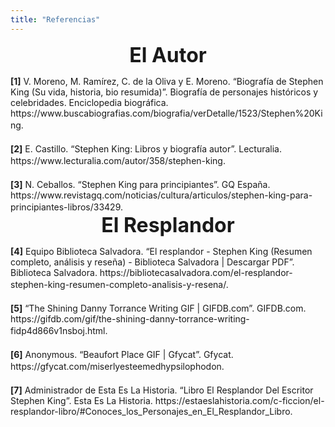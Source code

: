 ```yaml
---
title: "Referencias"
---
```

<font size = "6">
<center>
**El Autor**
</center>
</font>

**[1]** V. Moreno, M. Ramírez, C. de la Oliva y E. Moreno. "Biografía de Stephen King (Su vida, historia, bio resumida)". Biografía de personajes históricos y celebridades. Enciclopedia biográfica. https://www.buscabiografias.com/biografia/verDetalle/1523/Stephen%20King.
ㅤ    
ㅤ   
**[2]** E. Castillo. "Stephen King: Libros y biografía autor". Lecturalia. https://www.lecturalia.com/autor/358/stephen-king.
ㅤ    
ㅤ   
**[3]** N. Ceballos. "Stephen King para principiantes". GQ España. https://www.revistagq.com/noticias/cultura/articulos/stephen-king-para-principiantes-libros/33429.
ㅤ
<font size = "6">
<center>
**El Resplandor**
</center>
</font>

**[4]** Equipo Biblioteca Salvadora. "El resplandor - Stephen King (Resumen completo, análisis y reseña) - Biblioteca Salvadora | Descargar PDF". Biblioteca Salvadora. https://bibliotecasalvadora.com/el-resplandor-stephen-king-resumen-completo-analisis-y-resena/.
ㅤ    
ㅤ   
**[5]** "The Shining Danny Torrance Writing GIF | GIFDB.com". GIFDB.com. https://gifdb.com/gif/the-shining-danny-torrance-writing-fidp4d866v1nsboj.html.
ㅤ    
ㅤ   
**[6]** Anonymous. "Beaufort Place GIF | Gfycat". Gfycat. https://gfycat.com/miserlyesteemedhypsilophodon.
ㅤ    
ㅤ   
**[7]** Administrador de Esta Es La Historia. "Libro El Resplandor Del Escritor Stephen King". Esta Es La Historia. https://estaeslahistoria.com/c-ficcion/el-resplandor-libro/#Conoces_los_Personajes_en_El_Resplandor_Libro.
